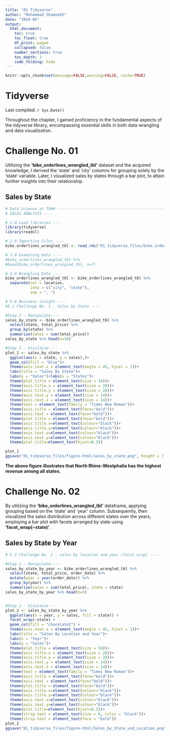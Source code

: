 ```yaml
---
title: "01 Tidyverse"
author: "Muhammad Shamookh"
date: "2024-05"
output:
  html_document:
    toc: true
    toc_float: true
    df_print: paged
    collapsed: false
    number_sections: true
    toc_depth: 3
    code_folding: hide
---
```


```r
knitr::opts_chunk$set(message=FALSE,warning=FALSE, cache=TRUE)
```

# Tidyverse
Last compiled: `r Sys.Date()`

Throughout the chapter, I gained proficiency in the fundamental aspects of the tidyverse library, encompassing essential skills in both data wrangling and data visualization.

# Challenge No. 01
Utilizing the **'bike_orderlines_wrangled_tbl'** dataset and the acquired knowledge, I derived the 'state' and 'city' columns for grouping solely by the 'state' variable. Later, I visualized sales by states through a bar plot, to attain further insights into their relationship.

## Sales by State
```r
# Data Science at TUHH ------------------------------------------------------
# SALES ANALYSIS ----

# 1.0 Load libraries ----
library(tidyverse)
library(readxl)

# 2.0 Importing Files ----
bike_orderlines_wrangled_tbl <- read_rds("01_tidyverse_files/bike_orderlines.rds")

# 3.0 Examining Data ----
#bike_orderlines_wrangled_tbl %>%
#head(bike_orderlines_wrangled_tbl, n=7)

# 4.0 Wrangling Data ----
bike_orderlines_wrangled_tbl <- bike_orderlines_wrangled_tbl %>%
  separate(col = location,
           into = c("city", "state"),
           sep = ", ")

# 5.0 Business insight ----
#5.1 Challenge No. 1 - Sales by State ----

#Step 1 - Manipulate----
sales_by_state <- bike_orderlines_wrangled_tbl %>%
  select(state, total_price) %>%
  group_by(state) %>%
  summarize(sales = sum(total_price))
sales_by_state %>% head(n=10)

#Step 2 - Visulaize----
plot_1 <- sales_by_state %>%
  ggplot(aes(x = state, y = sales),)+
  geom_col(fill = "blue")+
  theme(axis.text.x = element_text(angle = 45, hjust = 1))+
  labs(title = "Sales By State")+
  labs(y = "Sales")+labs(x = "States")+
  theme(plot.title = element_text(size = 34))+
  theme(axis.title.x = element_text(size = 28))+
  theme(axis.title.y = element_text(size = 28))+
  theme(axis.text.y = element_text(size = 14))+
  theme(axis.text.x = element_text(size = 14))+
  theme(text = element_text(family = "Times New Roman"))+
  theme(axis.title = element_text(face="bold"))+
  theme(axis.text = element_text(face="bold"))+
  theme(plot.title = element_text(face="bold"))+
  theme(axis.title.x=element_text(colour="black"))+
  theme(axis.title.y=element_text(colour="black"))+
  theme(axis.text.x=element_text(colour="black"))+
  theme(axis.text.y=element_text(colour="black"))+
  theme(plot.title=element_text(hjust=0.5))

plot_1
ggsave("01_tidyverse_files/figure-html/sales_by_state.png", height = 7 , width = 12)
```

**The above figure illustrates that North Rhine-Westphalia has the highest revenue among all states.**


# Challenge No. 02

By utilizing the **'bike_orderlines_wrangled_tbl'** dataframe, applying grouping based on the 'state' and 'year' column. Subsequently, then visualized the sales distribution across different states over the years, employing a bar plot with facets arranged by state using **'facet_wrap(~state)'**.


## Sales by State by Year

```r

# 5.2 Challenge No. 2 - sales by location and year (facet_wrap) ----

#Step 1 - Manipulate----
sales_by_state_by_year <- bike_orderlines_wrangled_tbl %>%
  select(state, total_price, order_date) %>%
  mutate(year = year(order_date)) %>%
  group_by(year) %>%
  summarize(sales = sum(total_price), state = state)
sales_by_state_by_year %>% head(n=5)


#Step 2 - Visulaize----
plot_2 <- sales_by_state_by_year %>%
  ggplot(aes(x = year, y = sales, fill = state)) +
  facet_wrap(~state) +
  geom_col(fill = "chocolate2") +
  theme(axis.text.x = element_text(angle = 45, hjust = 1))+
  labs(title = "Sales By Location and Year")+
  labs(x = "Year")+
  labs(y = "Sales")+
  theme(plot.title = element_text(size = 34))+
  theme(axis.title.x = element_text(size = 28))+
  theme(axis.title.y = element_text(size = 28))+
  theme(axis.text.y = element_text(size = 14))+
  theme(axis.text.x = element_text(size = 14))+
  theme(text = element_text(family = "Times New Roman"))+
  theme(axis.title = element_text(face="bold"))+
  theme(axis.text = element_text(face="bold"))+
  theme(plot.title = element_text(face="bold"))+
  theme(axis.title.x=element_text(colour="black"))+
  theme(axis.title.y=element_text(colour="black"))+
  theme(axis.text.x=element_text(colour="black"))+
  theme(axis.text.y=element_text(colour="black"))+
  theme(plot.title=element_text(hjust=0.5))+
  theme(strip.text = element_text(size = 6, color = "black"))+
  theme(strip.text = element_text(face = "bold"))
plot_2
ggsave("01_tidyverse_files/figure-html/Sales_by_State_und_Location.png", height = 15 , width = 20)
```

